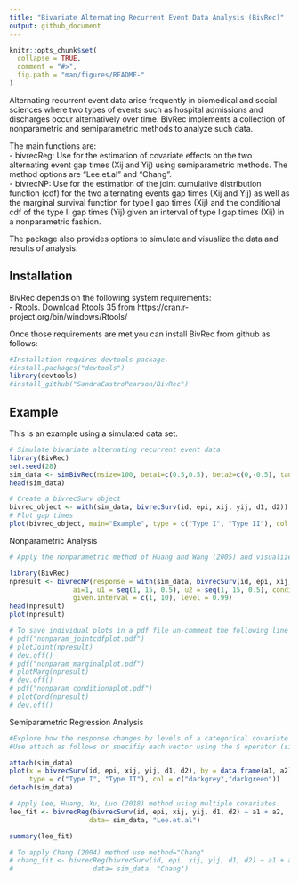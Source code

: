 ```yaml
---
title: "Bivariate Alternating Recurrent Event Data Analysis (BivRec)"
output: github_document
---
```


<!-- README.md is generated from README.Rmd. Please edit that file -->

```r
knitr::opts_chunk$set(
  collapse = TRUE,
  comment = "#>",
  fig.path = "man/figures/README-"
)
```

Alternating recurrent event data arise frequently in biomedical and social sciences where two types of events such as hospital admissions and discharges occur alternatively over time. BivRec implements a collection of nonparametric and semiparametric methods to analyze such data. 

The main functions are:  
- bivrecReg: Use for the estimation of covariate effects on the two alternating event gap times (Xij and Yij) using semiparametric methods. The method options are "Lee.et.al" and "Chang".  
- bivrecNP:  Use for the estimation of the joint cumulative distribution function (cdf) for the two alternating events gap times (Xij and Yij) as well as the marginal survival function for type I gap times (Xij) and the conditional cdf of the type II gap times (Yij) given an interval of type I gap times (Xij) in a nonparametric fashion.    

The package also provides options to simulate and visualize the data and results of analysis. 

## Installation

BivRec depends on the following system requirements:  
- Rtools. Download Rtools 35 from https://cran.r-project.org/bin/windows/Rtools/  

Once those requirements are met you can install BivRec from github as follows:
```r
#Installation requires devtools package.
#install.packages("devtools")
library(devtools)
#install_github("SandraCastroPearson/BivRec")
```

## Example

This is an example using a simulated data set.

```r
# Simulate bivariate alternating recurrent event data
library(BivRec)
set.seed(28)
sim_data <- simBivRec(nsize=100, beta1=c(0.5,0.5), beta2=c(0,-0.5), tau_c=63, set=1.1)
head(sim_data)

# Create a bivrecSurv object
bivrec_object <- with(sim_data, bivrecSurv(id, epi, xij, yij, d1, d2))
# Plot gap times
plot(bivrec_object, main="Example", type = c("Type I", "Type II"), col = c("darkgrey","darkgreen"))
```

Nonparametric Analysis

```r
# Apply the nonparametric method of Huang and Wang (2005) and visualize joint, marginal and conditional results

library(BivRec)
npresult <- bivrecNP(response = with(sim_data, bivrecSurv(id, epi, xij, yij, d1, d2)),
                ai=1, u1 = seq(1, 15, 0.5), u2 = seq(1, 15, 0.5), conditional = TRUE,
                given.interval = c(1, 10), level = 0.99)
head(npresult)
plot(npresult)

# To save individual plots in a pdf file un-comment the following line of code: 
# pdf("nonparam_jointcdfplot.pdf")
# plotJoint(npresult)
# dev.off()
# pdf("nonparam_marginalplot.pdf")
# plotMarg(npresult)
# dev.off()
# pdf("nonparam_conditionaplot.pdf")
# plotCond(npresult)
# dev.off()
```

Semiparametric Regression Analysis

```r
#Explore how the response changes by levels of a categorical covariate using a plot. 
#Use attach as follows or specifiy each vector using the $ operator (sim_data$id, sim_data$epi, etc.)

attach(sim_data)
plot(x = bivrecSurv(id, epi, xij, yij, d1, d2), by = data.frame(a1, a2), 
     type = c("Type I", "Type II"), col = c("darkgrey","darkgreen"))
detach(sim_data)

# Apply Lee, Huang, Xu, Luo (2018) method using multiple covariates.
lee_fit <- bivrecReg(bivrecSurv(id, epi, xij, yij, d1, d2) ~ a1 + a2,
                    data= sim_data, "Lee.et.al")

summary(lee_fit)

# To apply Chang (2004) method use method="Chang".
# chang_fit <- bivrecReg(bivrecSurv(id, epi, xij, yij, d1, d2) ~ a1 + a2,
#                    data= sim_data, "Chang")
```
